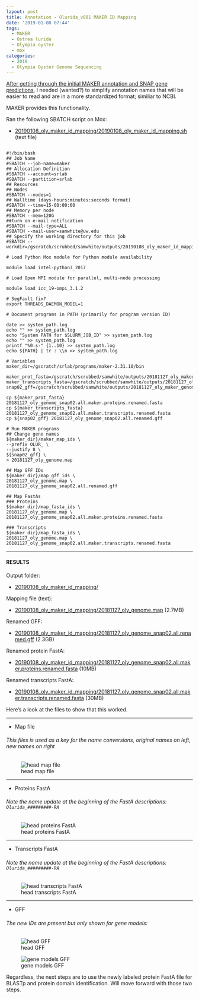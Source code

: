 ```yaml
---
layout: post
title: Annotation - Olurida_v081 MAKER ID Mapping
date: '2019-01-08 07:44'
tags:
  - MAKER
  - Ostrea lurida
  - Olympia oyster
  - mox
categories:
  - 2019
  - Olympia Oyster Genome Sequencing
---
```

[After getting through the initial MAKER annotation and SNAP gene predictions](https://robertslab.github.io/sams-notebook/2018/11/27/Annotation-Olurida_v081-MAKER-on-Mox.html), I needed (wanted?) to simplify annotation names that will be easier to read and are in a more standardized format; similiar to NCBI.

MAKER provides this functionality.

Ran the following SBATCH script on Mox:

- [20190108_oly_maker_id_mapping/20190108_oly_maker_id_mapping.sh](https://gannet.fish.washington.edu/Atumefaciens/20190108_oly_maker_id_mapping/20190108_oly_maker_id_mapping.sh) (text file)

<pre><code>
#!/bin/bash
## Job Name
#SBATCH --job-name=maker
## Allocation Definition
#SBATCH --account=srlab
#SBATCH --partition=srlab
## Resources
## Nodes
#SBATCH --nodes=1
## Walltime (days-hours:minutes:seconds format)
#SBATCH --time=15-00:00:00
## Memory per node
#SBATCH --mem=120G
##turn on e-mail notification
#SBATCH --mail-type=ALL
#SBATCH --mail-user=samwhite@uw.edu
## Specify the working directory for this job
#SBATCH --workdir=/gscratch/scrubbed/samwhite/outputs/20190108_oly_maker_id_mapping

# Load Python Mox module for Python module availability

module load intel-python3_2017

# Load Open MPI module for parallel, multi-node processing

module load icc_19-ompi_3.1.2

# SegFault fix?
export THREADS_DAEMON_MODEL=1

# Document programs in PATH (primarily for program version ID)

date >> system_path.log
echo "" >> system_path.log
echo "System PATH for $SLURM_JOB_ID" >> system_path.log
echo "" >> system_path.log
printf "%0.s-" {1..10} >> system_path.log
echo ${PATH} | tr : \\n >> system_path.log

# Variables
maker_dir=/gscratch/srlab/programs/maker-2.31.10/bin

maker_prot_fasta=/gscratch/scrubbed/samwhite/outputs/20181127_oly_maker_genome_annotation/snap02/20181127_oly_genome_snap02.all.maker.proteins.fasta
maker_transcripts_fasta=/gscratch/scrubbed/samwhite/outputs/20181127_oly_maker_genome_annotation/snap02/20181127_oly_genome_snap02.all.maker.transcripts.fasta
snap02_gff=/gscratch/scrubbed/samwhite/outputs/20181127_oly_maker_genome_annotation/snap02/20181127_oly_genome_snap02.all.gff

cp ${maker_prot_fasta} 20181127_oly_genome_snap02.all.maker.proteins.renamed.fasta
cp ${maker_transcripts_fasta} 20181127_oly_genome_snap02.all.maker.transcripts.renamed.fasta
cp ${snap02_gff} 20181127_oly_genome_snap02.all.renamed.gff

# Run MAKER programs
## Change gene names
${maker_dir}/maker_map_ids \
--prefix OLUR_ \
--justify 8 \
${snap02_gff} \
> 20181127_oly_genome.map

## Map GFF IDs
${maker_dir}/map_gff_ids \
20181127_oly_genome.map \
20181127_oly_genome_snap02.all.renamed.gff

## Map FastAs
### Proteins
${maker_dir}/map_fasta_ids \
20181127_oly_genome.map \
20181127_oly_genome_snap02.all.maker.proteins.renamed.fasta

### Transcripts
${maker_dir}/map_fasta_ids \
20181127_oly_genome.map \
20181127_oly_genome_snap02.all.maker.transcripts.renamed.fasta
</code></pre>

---

#### RESULTS

Output folder:

- [20190108_oly_maker_id_mapping/](https://gannet.fish.washington.edu/Atumefaciens/20190108_oly_maker_id_mapping/)

Mapping file (text):

- [20190108_oly_maker_id_mapping/20181127_oly_genome.map](https://gannet.fish.washington.edu/Atumefaciens/20190108_oly_maker_id_mapping/20181127_oly_genome.map) (2.7MB)

Renamed GFF:

- [20190108_oly_maker_id_mapping/20181127_oly_genome_snap02.all.renamed.gff](https://gannet.fish.washington.edu/Atumefaciens/20190108_oly_maker_id_mapping/20181127_oly_genome_snap02.all.renamed.gff) (2.3GB)

Renamed protein FastA:

- [20190108_oly_maker_id_mapping/20181127_oly_genome_snap02.all.maker.proteins.renamed.fasta](https://gannet.fish.washington.edu/Atumefaciens/20190108_oly_maker_id_mapping/20181127_oly_genome_snap02.all.maker.proteins.renamed.fasta) (10MB)

Renamed transcripts FastA:

- [20190108_oly_maker_id_mapping/20181127_oly_genome_snap02.all.maker.transcripts.renamed.fasta](https://gannet.fish.washington.edu/Atumefaciens/20190108_oly_maker_id_mapping/20181127_oly_genome_snap02.all.maker.transcripts.renamed.fasta) (30MB)



Here's a look at the files to show that this worked.

---

- Map file

###### This files is used as a key for the name conversions, original names on left, new names on right

![head map file](https://raw.githubusercontent.com/RobertsLab/sams-notebook/master/images/screencaps/20190108_001.png)

---

- Proteins FastA

###### Note the name update at the beginning of the FastA descriptions: ```Olurida_#########-RA```

![head proteins FastA](https://raw.githubusercontent.com/RobertsLab/sams-notebook/master/images/screencaps/20190108_002.png)

---

- Transcripts FastA

###### Note the name update at the beginning of the FastA descriptions: ```Olurida_#########-RA```

![head transcripts FastA](https://raw.githubusercontent.com/RobertsLab/sams-notebook/master/images/screencaps/20190108_003.png)

---

- GFF

###### The new IDs are present but only shown for gene models:

![head GFF](https://raw.githubusercontent.com/RobertsLab/sams-notebook/master/images/screencaps/20190108_004.png)


![gene models GFF](https://raw.githubusercontent.com/RobertsLab/sams-notebook/master/images/screencaps/20190108_005.png)

Regardless, the next steps are to use the newly labeled protein FastA file for BLASTp and protein domain identification. Will move forward with those two steps.
